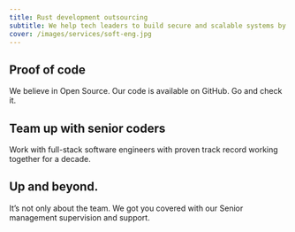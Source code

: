 ```yaml
---
title: Rust development outsourcing
subtitle: We help tech leaders to build secure and scalable systems by leveraging Rust language superpowers.
cover: /images/services/soft-eng.jpg
---
```


## Proof of code

We believe in Open Source. Our code is available on GitHub. Go and check it.

<Projects />

## Team up with senior coders

Work with full-stack software engineers with proven track record working together for a decade.

<Coders />

## Up and beyond.

It’s not only about the team. We got you covered with our Senior management supervision and support.

<Managers />
